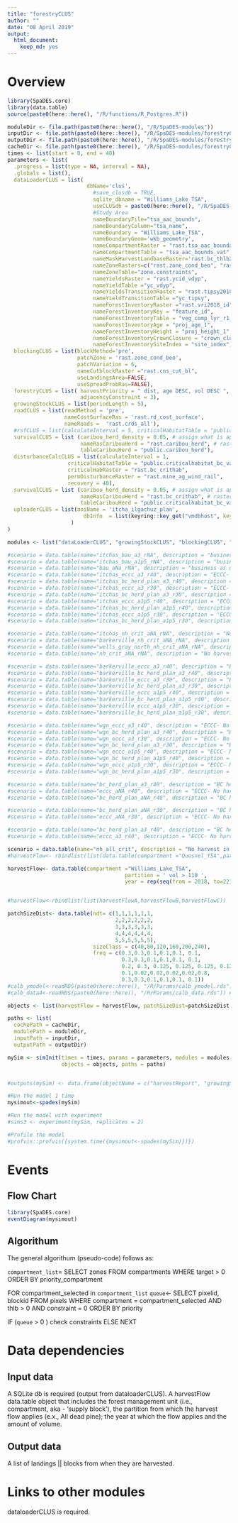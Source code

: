 ```yaml
---
title: "forestryCLUS"
author: ""
date: "08 April 2019"
output:
  html_document: 
    keep_md: yes
---
```


<!--
Copyright 2020 Province of British Columbia
 
Licensed under the Apache License, Version 2.0 (the "License");
you may not use this file except in compliance with the License.
You may obtain a copy of the License at
 
http://www.apache.org/licenses/LICENSE-2.0
 
Unless required by applicable law or agreed to in writing, software distributed under the License is distributed on an "AS IS" BASIS,
WITHOUT WARRANTIES OR CONDITIONS OF ANY KIND, either express or implied.
See the License for the specific language governing permissions and limitations under the License.-->

# Overview



```r

library(SpaDES.core)
library(data.table)
source(paste0(here::here(), "/R/functions/R_Postgres.R"))

moduleDir <- file.path(paste0(here::here(), "/R/SpaDES-modules"))
inputDir <- file.path(paste0(here::here(), "/R/SpaDES-modules/forestryCLUS/inputs")) %>% reproducible::checkPath(create = TRUE)
outputDir <- file.path(paste0(here::here(), "/R/SpaDES-modules/forestryCLUS/outputs"))
cacheDir <- file.path(paste0(here::here(), "/R/SpaDES-modules/forestryCLUS"))
times <- list(start = 0, end = 40)
parameters <- list(
  .progress = list(type = NA, interval = NA),
  .globals = list(),
  dataLoaderCLUS = list( 
                         dbName='clus',
                           #save_clusdb = TRUE,
                           sqlite_dbname = "Williams_Lake_TSA",
                           useCLUSdb = paste0(here::here(), "/R/SpaDES-modules/dataLoaderCLUS/Williams_Lake_TSA_clusdb.sqlite"),
                           #Study Area
                           nameBoundaryFile="tsa_aac_bounds",
                           nameBoundaryColumn="tsa_name",
                           nameBoundary = "Williams_Lake_TSA",
                           nameBoundaryGeom='wkb_geometry',
                           nameCompartmentRaster = "rast.tsa_aac_boundary",
                           nameCompartmentTable = "tsa_aac_bounds_vat",
                           nameMaskHarvestLandbaseRaster='rast.bc_thlb2018',
                           nameZoneRasters=c("rast.zone_cond_beo", "rast.zone_cond_vqo", "rast.zone_cond_wha", "rast.zone_cond_uwr", "rast.zone_cond_nharv", "rast.zone_cond_fsw", "rast.zone_cond_nh_crit_barkerville_crithab","rast.zone_cond_nh_crit_itcha_ilgachuz_crithab","rast.zone_cond_nh_crit_wells_gray_north_crithab", "rast.zone_cond_nh_crit_charlotte_alplands_crithab", "rast.zone_cond_nh_crit_rainbows_crithab"),
                           nameZoneTable="zone.constraints",
                           nameYieldsRaster = "rast.ycid_vdyp",
                           nameYieldTable ="yc_vdyp",
                           nameYieldsTransitionRaster = "rast.tipsy2018_id",
                           nameYieldTransitionTable ="yc_tipsy",
                           nameForestInventoryRaster ="rast.vri2018_id",
                           nameForestInventoryKey = "feature_id",
                           nameForestInventoryTable = "veg_comp_lyr_r1_poly2018",
                           nameForestInventoryAge = "proj_age_1",
                           nameForestInventoryHeight = "proj_height_1",
                           nameForestInventoryCrownClosure = "crown_closure",
                           nameForestInventorySiteIndex = "site_index"),
  blockingCLUS = list(blockMethod='pre', 
                      patchZone = 'rast.zone_cond_beo',
                      patchVariation = 6,
                      nameCutblockRaster ="rast.cns_cut_bl",
                      useLandingsArea=FALSE, 
                      useSpreadProbRas=FALSE),
  forestryCLUS = list( harvestPriority = " dist, age DESC, vol DESC ",
                       adjacencyConstraint = 3),
  growingStockCLUS = list(periodLength = 5),
  roadCLUS = list(roadMethod = 'pre', 
                  nameCostSurfaceRas = 'rast.rd_cost_surface', 
                  nameRoads =  'rast.crds_all'),
  #rsfCLUS = list(calculateInterval = 5, criticalHabitatTable = "public.criticalhabitat", writeRSFRasters = TRUE),
  survivalCLUS = list (caribou_herd_density = 0.05, # assign what is appropriate for the herd
                       nameRasCaribouHerd = "rast.caribou_herd", # raster of herd boundaries
                       tableCaribouHerd = "public.caribou_herd"),
  disturbanceCalcCLUS = list(calculateInterval = 1, 
                   criticalHabitatTable = "public.criticalhabitat_bc_vat",
                   criticalHabRaster = "rast.bc_crithab",
                   permDisturbanceRaster = "rast.mine_ag_wind_rail",
                   recovery = 40),
  survivalCLUS = list (caribou_herd_density = 0.05, # assign what is appropriate for the herd
                       nameRasCaribouHerd = "rast.bc_crithab", # raster of herd boundaries
                       tableCaribouHerd = "public.criticalhabitat_bc_vat"),
  uploaderCLUS = list(aoiName = 'itcha_ilgachuz_plan',
                        dbInfo  = list(keyring::key_get("vmdbhost", keyring="postgreSQL"), keyring::key_get("vmdbuser", keyring="postgreSQL"), keyring::key_get("vmdbpass", keyring="postgreSQL"),  keyring::key_get("vmdbname", keyring="postgreSQL"))
                    )
)

modules <- list("dataLoaderCLUS", "growingStockCLUS", "blockingCLUS", "forestryCLUS", "roadCLUS", "survivalCLUS", "disturbanceCalcCLUS","uploaderCLUS")

#scenario = data.table(name="itchas_bau_a3_rNA", description = "business as usual - projecting current trends. Adjacency constraint > 3 m.")
#scenario = data.table(name="itchas_bau_a1p5_rNA", description = "business as usual - projecting current trends. Adjacency constraint > 1.5 m.")
#scenario = data.table(name="bau_aNa_rNA", description = "business as usual - projecting current trends. No adjacency constraint")
#scenario = data.table(name="itchas_eccc_a3_r40", description = "ECCC- No harvest in high elevation range or low elevation summer range, 35% disturbance in matrix for itchas. Adjacency constraint > 3 m. Recovery > 40 years")
#scenario = data.table(name="itchas_bc_herd_plan_a3_r40", description = "BC herd plan- No harvest in high elevation range, less than 35% disturbance in low elevation (buffered) and matrix (not buffered) for itchas. Adjacency constraint > 3 m. Recovery > 40 years.")
#scenario = data.table(name="itchas_eccc_a3_r30", description = "ECCC- No harvest in high elevation range or low elevation summer range, 35% disturbance in matrix for itchas. Adjacency constraint > 3 m. Recovery > 30 years")
#scenario = data.table(name="itchas_bc_herd_plan_a3_r30", description = "BC herd plan- No harvest in high elevation range, less than 35% disturbance in low elevation (buffered) and matrix (not buffered) for itchas. Adjacency constraint > 3 m. Recovery > 30 years.")
#scenario = data.table(name="itchas_eccc_a1p5_r40", description = "ECCC- No harvest in high elevation range or low elevation summer range, 35% disturbance in matrix for itchas. Adjacency constraint > 1 m. Recovery > 40 years")
#scenario = data.table(name="itchas_bc_herd_plan_a1p5_r40", description = "BC herd plan- No harvest in high elevation range, less than 35% disturbance in low elevation (buffered) and matrix (not buffered) for itchas. Adjacency constraint > 1.5 m. Recovery > 40 years.")
#scenario = data.table(name="itchas_eccc_a1p5_r30", description = "ECCC- No harvest in high elevation range or low elevation summer range, 35% disturbance in matrix for itchas. Adjacency constraint > 1.5 m. Recovery > 30 years")
#scenario = data.table(name="itchas_bc_herd_plan_a1p5_r30", description = "BC herd plan- No harvest in high elevation range, less than 35% disturbance in low elevation (buffered) and matrix (not buffered) for itchas. Adjacency constraint > 1.5 m. Recovery > 30 years.")

#scenario = data.table(name="itchas_nh_crit_aNA_rNA", description = "No harvest in critical habitat for itcha_ilgachuz")
#scenario = data.table(name="barkerville_nh_crit_aNA_rNA", description = "No harvest in critical habitat for barkerville")
#scenario = data.table(name="wells_gray_north_nh_crit_aNA_rNA", description = "No harvest in critical habitat for wells gray north")
#scenario = data.table(name="nh_crit_aNA_rNA", description = "No harvest in critical habitat for itchas, barkerville, wells gray north")

#scenario = data.table(name="barkerville_eccc_a3_r40", description = "ECCC- No harvest in high elevation range or low elevation summer range, 35% disturbance in matrix for barkerville. Adjacency constraint > 3 m. Recovery > 40 years")
#scenario = data.table(name="barkerville_bc_herd_plan_a3_r40", description = "BC herd plan- No harvest in high elevation range, less than 35% disturbance in low elevation (buffered) and matrix (not buffered) for barkerville. Adjacency constraint > 3 m. Recovery > 40 years.")
#scenario = data.table(name="barkerville_eccc_a3_r30", description = "ECCC- No harvest in high elevation range or low elevation summer range, 35% disturbance in matrix for barkerville. Adjacency constraint > 3 m. Recovery > 30 years")
#scenario = data.table(name="barkerville_bc_herd_plan_a3_r30", description = "BC herd plan- No harvest in high elevation range, less than 35% disturbance in low elevation (buffered) and matrix (not buffered) for barkerville. Adjacency constraint > 3 m. Recovery > 30 years.")
#scenario = data.table(name="barkerville_eccc_a1p5_r40", description = "ECCC- No harvest in high elevation range or low elevation summer range, 35% disturbance in matrix for barkerville. Adjacency constraint > 1 m. Recovery > 40 years")
#scenario = data.table(name="barkerville_bc_herd_plan_a1p5_r40", description = "BC herd plan- No harvest in high elevation range, less than 35% disturbance in low elevation (buffered) and matrix (not buffered) for barkerville. Adjacency constraint > 1.5 m. Recovery > 40 years.")
#scenario = data.table(name="barkerville_eccc_a1p5_r30", description = "ECCC- No harvest in high elevation range or low elevation summer range, 35% disturbance in matrix for barkerville. Adjacency constraint > 1.5 m. Recovery > 30 years")
#scenario = data.table(name="barkerville_bc_herd_plan_a1p5_r30", description = "BC herd plan- No harvest in high elevation range, less than 35% disturbance in low elevation (buffered) and matrix (not buffered) for barkerville. Adjacency constraint > 1.5 m. Recovery > 30 years.")

#scenario = data.table(name="wgn_eccc_a3_r40", description = "ECCC- No harvest in high elevation range or low elevation summer range, 35% disturbance in matrix for wells gray north. Adjacency constraint > 3 m. Recovery > 40 years")
#scenario = data.table(name="wgn_bc_herd_plan_a3_r40", description = "BC herd plan- No harvest in high elevation range, less than 35% disturbance in low elevation (buffered) and matrix (not buffered) for wells gray north. Adjacency constraint > 3 m. Recovery > 40 years.")
#scenario = data.table(name="wgn_eccc_a3_r30", description = "ECCC- No harvest in high elevation range or low elevation summer range, 35% disturbance in matrix for wells gray north. Adjacency constraint > 3 m. Recovery > 30 years")
#scenario = data.table(name="wgn_bc_herd_plan_a3_r30", description = "BC herd plan- No harvest in high elevation range, less than 35% disturbance in low elevation (buffered) and matrix (not buffered) for wells gray north. Adjacency constraint > 3 m. Recovery > 30 years.")
#scenario = data.table(name="wgn_eccc_a1p5_r40", description = "ECCC- No harvest in high elevation range or low elevation summer range, 35% disturbance in matrix for wells gray north. Adjacency constraint > 1.5 m. Recovery > 40 years")
#scenario = data.table(name="wgn_bc_herd_plan_a1p5_r40", description = "BC herd plan- No harvest in high elevation range, less than 35% disturbance in low elevation (buffered) and matrix (not buffered) for wells gray north. Adjacency constraint > 1.5 m. Recovery > 40 years.")
#scenario = data.table(name="wgn_eccc_a1p5_r30", description = "ECCC- No harvest in high elevation range or low elevation summer range, 35% disturbance in matrix for wells gray north. Adjacency constraint > 1.5 m. Recovery > 30 years")
#scenario = data.table(name="wgn_bc_herd_plan_a1p5_r30", description = "BC herd plan- No harvest in high elevation range, less than 35% disturbance in low elevation (buffered) and matrix (not buffered) for wells gray north. Adjacency constraint > 1.5 m. Recovery > 30 years.")

#scenario = data.table(name="bc_herd_plan_a3_r40", description = "BC herd plan- No harvest in high elevation range, less than 35% disturbance in low elevation (buffered) and matrix (not buffered) for itchas, barkerville and wells gray north. Adjacency constraint > 3 m. Recovery > 40 years.")
#scenario = data.table(name="eccc_aNA_r40", description = "ECCC- No harvest in high elevation range or low elevation summer range, 35% disturbance in matrix for itchas, barkerville and wells gray north. Adjacency constraint > 3 m. Recovery > 40 years.")
#scenario = data.table(name="bc_herd_plan_aNA_r40", description = "BC herd plan- No harvest in high elevation range, less than 35% disturbance in low elevation (buffered) and matrix (not buffered) for itchas, barkerville and wells gray north. Recovery > 40 years.")

#scenario = data.table(name="bc_herd_plan_aNA_r30", description = "BC herd plan- No harvest in high elevation range, less than 35% disturbance in low elevation (buffered) and matrix (not buffered) for itchas, barkerville and wells gray north. Recovery > 30 years.")
#scenario = data.table(name="eccc_aNA_r30", description = "ECCC- No harvest in high elevation range or low elevation summer range, 35% disturbance in matrix for itchas, barkerville and wells gray north. Recovery > 30 years.")

#scenario = data.table(name="bc_herd_plan_a3_r40", description = "BC herd plan- No harvest in high elevation range, less than 35% disturbance in low elevation (buffered) and matrix (not buffered) for itchas, barkerville and wells gray north. Adjacency constraint > 3 m. Recovery > 40 years.")
#scenario = data.table(name="eccc_a3_r40", description = "ECCC- No harvest in high elevation range or low elevation summer range, 35% disturbance in matrix for itchas, barkerville and wells gray north. Adjacency constraint > 3 m. Recovery > 40 years.")

scenario = data.table(name="nh_all_crit", description = "No harvest in any of the critical habitat types")
#harvestFlow<- rbindlist(list(data.table(compartment ="Quesnel_TSA",partition = ' vol > 110 ', year = rep(seq(from = 2018, to=2027, by = 1),1), flow = 1250000), data.table(compartment ="Quesnel_TSA", partition = ' vol > 110 ',year = rep(seq(from = 2028, to=2219, by = 1),1), flow = 1250000)))

harvestFlow<- data.table(compartment ="Williams_Lake_TSA",
                                     partition = ' vol > 110 ',
                                     year = rep(seq(from = 2018, to=2218, by = 5),1),  flow = 9300000)


#harvestFlow<-rbindlist(list(harvestFlowA,harvestFlowB,harvestFlowC))

patchSizeDist<- data.table(ndt= c(1,1,1,1,1,1,
                                  2,2,2,2,2,2,
                                  3,3,3,3,3,3,
                                  4,4,4,4,4,4,
                                  5,5,5,5,5,5), 
                           sizeClass = c(40,80,120,160,200,240), 
                           freq = c(0.3,0.3,0.1,0.1,0.1, 0.1,
                                    0.3,0.3,0.1,0.1,0.1, 0.1,
                                    0.2, 0.3, 0.125, 0.125, 0.125, 0.125,
                                    0.1,0.02,0.02,0.02,0.02,0.8,
                                    0.3,0.3,0.1,0.1,0.1, 0.1))
#calb_ymodel<-readRDS(paste0(here::here(), "/R/Params/calb_ymodel.rds")) #See linkHBS_VRI_Calibration.Rmd
#calb_data4<-readRDS(paste0(here::here(), "/R/Params/calb_data.rds")) #See linkHBS_VRI_Calibration.Rmd

objects <- list(harvestFlow = harvestFlow, patchSizeDist=patchSizeDist, scenario = scenario)

paths <- list(
  cachePath = cacheDir,
  modulePath = moduleDir,
  inputPath = inputDir,
  outputPath = outputDir)

mySim <- simInit(times = times, params = parameters, modules = modules,
                 objects = objects, paths = paths)


#outputs(mySim) <- data.frame(objectName = c("harvestReport", "growingStockReport", "tableSurvival", "disturbanceReport"))

#Run the model 1 time
mysimout<-spades(mySim)

#Run the model with experiment
#sims3 <- experiment(mySim, replicates = 2)

#Profile the model
#profvis::profvis({system.time({mysimout<-spades(mySim)})})


```

# Events

## Flow Chart

```r
library(SpaDES.core)
eventDiagram(mysimout)
```

## Algorithum

The general algorithum (pseudo-code) follows as:

`compartment_list`= SELECT zones FROM compartments WHERE target > 0 ORDER BY priority_compartment

FOR compartment_selected in `compartment_list`
`queue`<- SELECT pixelid, blockid FROM pixels WHERE 
            compartment = compartment_selected AND thlb > 0 AND constraint = 0                 ORDER BY priority
               
IF (`queue` > 0 )
  check constraints
ELSE 
  NEXT
        

# Data dependencies

## Input data

A SQLite db is required (output from dataloaderCLUS). A harvestFlow data.table object that includes the forest management unit (i.e., compartment, aka - 'supply block'), the partition from which the harvest flow applies (e.x., All dead pine); the year at which the flow applies and the amount of volume.

## Output data

A list of landings || blocks from when they are harvested.

# Links to other modules

dataloaderCLUS is required.

